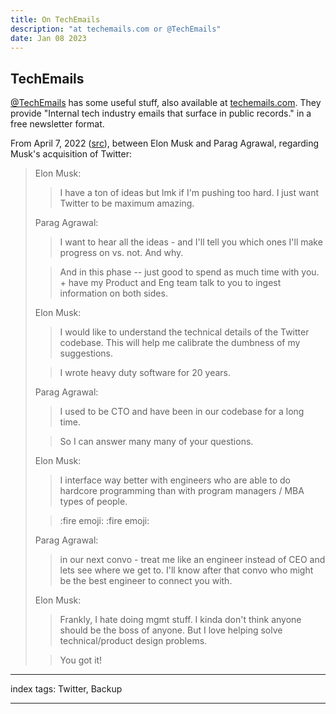 ```yaml
---
title: On TechEmails
description: "at techemails.com or @TechEmails"
date: Jan 08 2023
---
```


## TechEmails

[@TechEmails](https://twitter.com/TechEmails) has some useful stuff, also available at [techemails.com](https://www.techemails.com/). They provide "Internal tech industry emails that surface in public records." in a free newsletter format.

From April 7, 2022 ([src](https://twitter.com/TechEmails/status/1585804674170355712)), between Elon Musk and Parag Agrawal, regarding Musk's acquisition of Twitter:

> Elon Musk:
> > I have a ton of ideas but lmk if I'm pushing too hard. I just want Twitter to be maximum amazing.
>
> Parag Agrawal:
> > I want to hear all the ideas - and I'll tell you which ones I'll make progress on vs. not. And why.
>
> > And in this phase -- just good to spend as much time with you. + have my Product and Eng team talk to you to ingest information on both sides.
>
> Elon Musk:
> > I would like to understand the technical details of the Twitter codebase. This will help me calibrate the dumbness of my suggestions.
>
> > I wrote heavy duty software for 20 years.
>
> Parag Agrawal:
> > I used to be CTO and have been in our codebase for a long time.
>
> > So I can answer many many of your questions.
>
> Elon Musk:
> > I interface way better with engineers who are able to do hardcore programming than with program managers / MBA types of people.
>
> > :fire emoji: :fire emoji:
>
> Parag Agrawal:
> > in our next convo - treat me like an engineer instead of CEO and lets see where we get to. I'll know after that convo who might be the best engineer to connect you with.
>
> Elon Musk:
> > Frankly, I hate doing mgmt stuff. I kinda don't think anyone should be the boss of anyone. But I love helping solve technical/product design problems.
>
> > You got it!

---

index tags: Twitter, Backup

---
